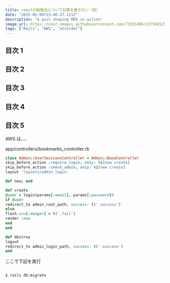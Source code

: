 ```yaml
---
title: reactの勉強法について記事を書きたい（仮）
date: "2015-05-06T23:46:37.121Z"
description: "A post showing MDX in action"
image_url: https://user-images.githubusercontent.com/71915489/157560125-a15e5e25-6d1e-4077-ab8b-30055e3d397a.png
tags: ["Rails", "AWS", "atcorder"]
---
```


## 目次 1

## 目次 2

## 目次 3

## 目次 4

## 目次 5

AWS は、、、

<div class="gatsby-code-title">
  <span>app/controllers/bookmarks_controller.rb</span>
</div>

```ruby
class Admin::UserSessionsController < Admin::BaseController
skip_before_action :require_login, only: %i[new create]
skip_before_action :check_admin, only: %i[new create]
layout 'layouts/admin_login'

def new; end

def create
@user = login(params[:email], params[:password])
if @user
redirect_to admin_root_path, success: t('.success')
else
flash.now[:danger] = t('.fail')
render :new
end
end

def destroy
logout
redirect_to admin_login_path, success: t('.success')
end

```

ここで下記を実行

```

$ rails db:migrate

```
